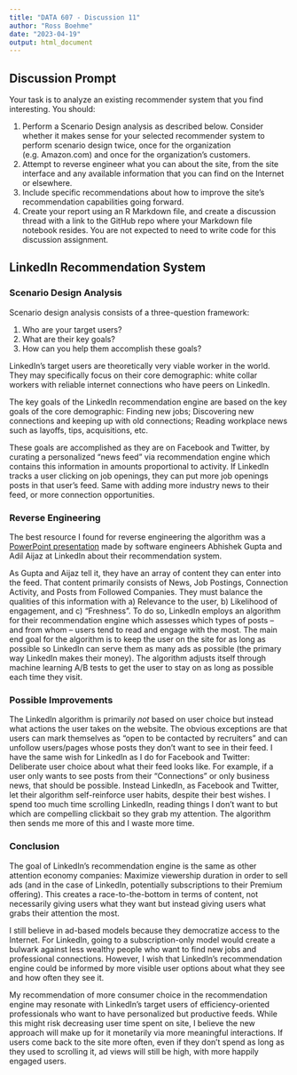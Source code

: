 ---
title: "DATA 607 - Discussion 11"
author: "Ross Boehme"
date: "2023-04-19"
output: html_document
---

## Discussion Prompt

Your task is to analyze an existing recommender system that you find interesting.  You should:

1. Perform a Scenario Design analysis as described below. Consider whether it makes sense for your selected recommender system to perform scenario design twice, once for the organization (e.g. Amazon.com) and once for the organization's customers.
2. Attempt to reverse engineer what you can about the site, from the site interface and any available information that you can find on the Internet or elsewhere.
3. Include specific recommendations about how to improve the site's recommendation capabilities going forward. 
4. Create your report using an R Markdown file, and create a discussion thread with a link to the GitHub repo where your Markdown file notebook resides.  You are not expected to need to write code for this discussion assignment.

## LinkedIn Recommendation System 

### Scenario Design Analysis

Scenario design analysis consists of a three-question framework:

1. Who are your target users?
2. What are their key goals?
3. How can you help them accomplish these goals?

LinkedIn's target users are theoretically very viable worker in the world. They may specifically focus on their core demographic: white collar workers with reliable internet connections who have peers on LinkedIn. 

The key goals of the LinkedIn recommendation engine are based on the key goals of the core demographic: Finding new jobs; Discovering new connections and keeping up with old connections; Reading workplace news such as layoffs, tips, acquisitions, etc.

These goals are accomplished as they are on Facebook and Twitter, by curating a personalized "news feed" via recommendation engine which contains this information in amounts proportional to activity. If LinkedIn tracks a user clicking on job openings, they can put more job openings posts in that user's feed. Same with adding more industry news to their feed, or more connection opportunities. 

### Reverse Engineering

The best resource I found for reverse engineering the algorithm was a [PowerPoint presentation](https://www.quora.com/How-does-LinkedIns-recommendation-system-work) made by software engineers Abhishek Gupta and Adil Aijaz at LinkedIn about their recommendation system. 

As Gupta and Aijaz tell it, they have an array of content they can enter into the feed. That content primarily consists of News, Job Postings, Connection Activity, and Posts from Followed Companies. They must balance the qualities of this information with a) Relevance to the user, b) Likelihood of engagement, and c) "Freshness". To do so, LinkedIn employs an algorithm for their recommendation engine which assesses which types of posts -- and from whom -- users tend to read and engage with the most. The main end goal for the algorithm is to keep the user on the site for as long as possible so LinkedIn can serve them as many ads as possible (the primary way LinkedIn makes their money). The algorithm adjusts itself through machine learning A/B tests to get the user to stay on as long as possible each time they visit.

### Possible Improvements

The LinkedIn algorithm is primarily *not* based on user choice but instead what actions the user takes on the website. The obvious exceptions are that users can mark themselves as "open to be contacted by recruiters" and can unfollow users/pages whose posts they don't want to see in their feed. I have the same wish for LinkedIn as I do for Facebook and Twitter: Deliberate user choice about what their feed looks like. For example, if a user only wants to see posts from their "Connections" or only business news, that should be possible. Instead LinkedIn, as Facebook and Twitter, let their algorithm self-reinforce user habits, despite their best wishes. I spend too much time scrolling LinkedIn, reading things I don't want to but which are compelling clickbait so they grab my attention. The algorithm then sends me more of this and I waste more time.

### Conclusion
The goal of LinkedIn's recommendation engine is the same as other attention economy companies: Maximize viewership duration in order to sell ads (and in the case of LinkedIn, potentially subscriptions to their Premium offering). This creates a race-to-the-bottom in terms of content, not necessarily giving users what they want but instead giving users what grabs their attention the most. 

I still believe in ad-based models because they democratize access to the Internet. For LinkedIn, going to a subscription-only model would create a bulwark against less wealthy people who want to find new jobs and professional connections. However, I wish that LinkedIn's recommendation engine could be informed by more visible user options about what they see and how often they see it.

My recommendation of more consumer choice in the recommendation engine may resonate with LinkedIn's target users of efficiency-oriented professionals who want to have personalized but productive feeds. While this might risk decreasing user time spent on site, I believe the new approach will make up for it monetarily via more meaningful interactions. If users come back to the site more often, even if they don't spend as long as they used to scrolling it, ad views will still be high, with more happily engaged users.
